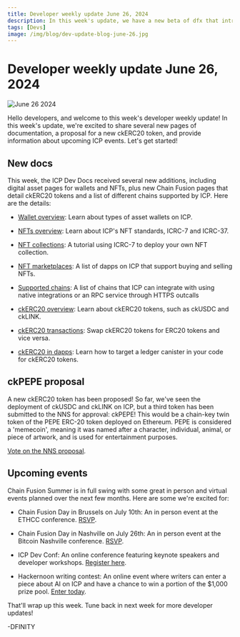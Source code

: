 ```yaml
---
title: Developer weekly update June 26, 2024
description: In this week's update, we have a new beta of dfx that introduces support for PocketIC, the release of the Motoko 2024 roadmap, and a community project to showcase. Let's get started!
tags: [Devs]
image: /img/blog/dev-update-blog-june-26.jpg
---
```


# Developer weekly update June 26, 2024

![June 26 2024](../../static/img/blog/dev-update-blog-june-26.jpg)

Hello developers, and welcome to this week's developer weekly update! In this week's update, we're excited to share several new pages of documentation, a proposal for a new ckERC20 token, and provide information about upcoming ICP events. Let's get started!

## New docs

This week, the ICP Dev Docs received several new additions, including digital asset pages for wallets and NFTs, plus new Chain Fusion pages that detail ckERC20 tokens and a list of different chains supported by ICP. Here are the details:

- [Wallet overview](/docs/current/rosetta-defi/wallets/overview): Learn about types of asset wallets on ICP.

- [NFTs overview](/docs/current/rosetta-defi/nfts/overview): Learn about ICP's NFT standards, ICRC-7 and ICRC-37.

- [NFT collections](/docs/current/rosetta-defi/nfts/nft-collections): A tutorial using ICRC-7 to deploy your own NFT collection.

- [NFT marketplaces](/docs/current/rosetta-defi/nfts/marketplaces): A list of dapps on ICP that support buying and selling NFTs.

- [Supported chains](/docs/current/building-dapps/chain-fusion/supported-chains): A list of chains that ICP can integrate with using native integrations or an RPC service through HTTPS outcalls

- [ckERC20 overview](/docs/current/rosetta-defi/chain-key-tokens/ckerc20/overview): Learn about ckERC20 tokens, such as ckUSDC and ckLINK.

- [ckERC20 transactions](/docs/current/rosetta-defi/chain-key-tokens/ckerc20/making-transactions): Swap ckERC20 tokens for ERC20 tokens and vice versa.

- [ckERC20 in dapps](/docs/current/rosetta-defi/chain-key-tokens/ckerc20/using-ckerc20-in-dapps): Learn how to target a ledger canister in your code for ckERC20 tokens.

## ckPEPE proposal

A new ckERC20 token has been proposed! So far, we've seen the deployment of ckUSDC and ckLINK on ICP, but a third token has been submitted to the NNS for approval: ckPEPE! This would be a chain-key twin token of the PEPE ERC-20 token deployed on Ethereum. PEPE is considered a 'memecoin', meaning it was named after a character, individual, animal, or piece of artwork, and is used for entertainment purposes.

[Vote on the NNS proposal](https://nns.ic0.app/proposal/?u=qoctq-giaaa-aaaaa-aaaea-cai&proposal=130755).

## Upcoming events

Chain Fusion Summer is in full swing with some great in person and virtual events planned over the next few months. Here are some we're excited for:

- Chain Fusion Day in Brussels on July 10th: An in person event at the ETHCC conference. [RSVP](https://lu.ma/ycx0it2u).

- Chain Fusion Day in Nashville on July 26th: An in person event at the Bitcoin Nashville conference. [RSVP](https://lu.ma/cfdnashville).

- ICP Dev Conf: An online conference featuring keynote speakers and developer workshops. [Register here](https://sessionize.com/icp-devconf-2024/).

- Hackernoon writing contest: An online event where writers can enter a piece about AI on ICP and have a chance to win a portion of the $1,000 prize pool. [Enter today](https://hackernoon.com/win-big-in-the-decentralize-ai-writing-contest-by-icp-and-hackernoon).

That'll wrap up this week. Tune back in next week for more developer updates!

-DFINITY